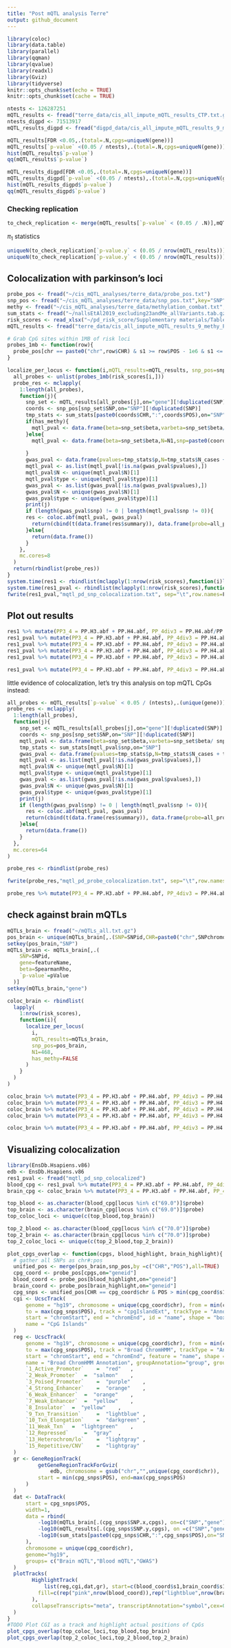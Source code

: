 ```yaml
---
title: "Post mQTL analysis Terre"
output: github_document
---
```


```r
library(coloc)
library(data.table)
library(parallel)
library(qqman)
library(qvalue)
library(readxl)
library(Gviz)
library(tidyverse)
knitr::opts_chunk$set(echo = TRUE)
knitr::opts_chunk$set(cache = TRUE)
```

```r
ntests <- 126287251
mQTL_results <- fread("terre_data/cis_all_impute_mQTL_results_CTP.txt.gz",key="gene")
ntests_digpd <- 71513917
mQTL_results_digpd <- fread("digpd_data/cis_all_impute_mQTL_results_9_methy_PC.txt.gz")
```
```r
mQTL_results[FDR <0.05,.(total=.N,cpgs=uniqueN(gene))]
mQTL_results[`p-value` <(0.05 / ntests),.(total=.N,cpgs=uniqueN(gene))]
hist(mQTL_results$`p-value`)
qq(mQTL_results$`p-value`)
```

```r
mQTL_results_digpd[FDR <0.05,.(total=.N,cpgs=uniqueN(gene))]
mQTL_results_digpd[`p-value` <(0.05 / ntests),.(total=.N,cpgs=uniqueN(gene))]
hist(mQTL_results_digpd$`p-value`)
qq(mQTL_results_digpd$`p-value`)
```
### Checking replication
```r
to_check_replication <- merge(mQTL_results[`p-value` < (0.05 / .N)],mQTL_results_digpd,by = c("SNP", "gene"))
```

$\pi_1$ statistics
```r
uniqueN(to_check_replication[`p-value.y` < (0.05 / nrow(mQTL_results))]$gene)
uniqueN(to_check_replication[`p-value.y` < (0.05 / nrow(mQTL_results))]$gene) /53845
```

## Colocalization with parkinson's loci
```r
probe_pos <- fread("~/cis_mQTL_analyses/terre_data/probe_pos.txt")
snp_pos <- fread("~/cis_mQTL_analyses/terre_data/snp_pos.txt",key="SNP")
methy <- fread("~/cis_mQTL_analyses/terre_data/methylation_combat.txt",key="cpg")
sum_stats <- fread("~/nallsEtAl2019_excluding23andMe_allVariants.tab.gz", key= "SNP")
risk_scores <- read_xlsx("~/pd_risk_score/Supplementary materials/Table S2. Detailed summary statistics on all nominated risk variants, known and novel_.xlsx") %>% mutate(CHR = as.numeric(CHR), COUNTED = toupper(`Effect allele`), ALT = toupper(`Other allele`), POS = BP) %>% filter(!is.na(CHR))
mQTL_results <- fread("terre_data/cis_all_impute_mQTL_results_9_methy_PC.txt",key="gene")

# Grab CpG sites within 1MB of risk loci
probes_1mb <- function(row){
  probe_pos[chr == paste0("chr",row$CHR) & s1 >= row$POS - 1e6 & s1 <= row$POS + 1e6]$geneid
}

localize_per_locus <- function(i,mQTL_results=mQTL_results, snp_pos=snp_pos,has_methy=TRUE,N1=245){
  all_probes <- unlist(probes_1mb(risk_scores[i,]))
  probe_res <- mclapply(
    1:length(all_probes),
    function(j){
      snp_set <- mQTL_results[all_probes[j],on="gene"][!duplicated(SNP)]
      coords <- snp_pos[snp_set$SNP,on="SNP"][!duplicated(SNP)]
      tmp_stats <- sum_stats[paste0(coords$CHR,":",coords$POS),on="SNP"]
      if(has_methy){
        mqtl_pval <- data.frame(beta=snp_set$beta,varbeta=snp_set$beta/ snp_set$`t-stat`,N=N1,snp=paste0(coords$CHR,":",coords$POS),sdY = sd(methy[all_probes[j],-c(1),on="cpg"]),type="quant",stringsAsFactors = F)
      }else{
        mqtl_pval <- data.frame(beta=snp_set$beta,N=N1,snp=paste0(coords$CHR,":",coords$POS),MAF=tmp_stats$freq,pvalues = snp_set$`p-value`, type="quant",stringsAsFactors = F)
      
      }
      gwas_pval <- data.frame(pvalues=tmp_stats$p,N=tmp_stats$N_cases + tmp_stats$N_controls,s =tmp_stats$N_cases/(tmp_stats$N_cases + tmp_stats$N_controls),snp=tmp_stats$SNP,type="cc",MAF=tmp_stats$freq,stringsAsFactors = F)
      mqtl_pval <- as.list(mqtl_pval[!is.na(gwas_pval$pvalues),])
      mqtl_pval$N <- unique(mqtl_pval$N)[1]
      mqtl_pval$type <- unique(mqtl_pval$type)[1]
      gwas_pval <- as.list(gwas_pval[!is.na(gwas_pval$pvalues),])
      gwas_pval$N <- unique(gwas_pval$N)[1]
      gwas_pval$type <- unique(gwas_pval$type)[1]
      print(j)
      if (length(gwas_pval$snp) != 0 | length(mqtl_pval$snp != 0)){
      res <- coloc.abf(mqtl_pval, gwas_pval)
        return(cbind(t(data.frame(res$summary)), data.frame(probe=all_probes[j],locus=risk_scores$`Locus Number`[i],locus_snp = risk_scores$SNP[i])))
      }else{
        return(data.frame())
      }
    },
    mc.cores=8
  )
  return(rbindlist(probe_res))
}
system.time(res1 <- rbindlist(mclapply(1:nrow(risk_scores),function(i)localize_per_locus(i,mQTL_results = mQTL_results, snp_pos = snp_pos, has_methy=TRUE,N1 = 245),mc.cores = 4)))
system.time(res1_pval <- rbindlist(mclapply(1:nrow(risk_scores),function(i)localize_per_locus(i,mQTL_results = mQTL_results, snp_pos = snp_pos, has_methy=FALSE,N1 = 245),mc.cores = 4)))
fwrite(res1_pval,"mqtl_pd_snp_colocalization.txt", sep="\t",row.names=F,quote=F)
```
## Plot out results
```r
res1 %>% mutate(PP3_4 = PP.H3.abf + PP.H4.abf, PP_4div3 = PP.H4.abf/PP.H3.abf) %>% arrange(-PP3_4,-PP_4div3)
res1_pval %>% mutate(PP3_4 = PP.H3.abf + PP.H4.abf, PP_4div3 = PP.H4.abf/PP.H3.abf) %>% arrange(-PP3_4,-PP_4div3)%>% filter(PP3_4 > 0.99, PP_4div3 > 5) 
res1_pval %>% mutate(PP3_4 = PP.H3.abf + PP.H4.abf, PP_4div3 = PP.H4.abf/PP.H3.abf) %>% arrange(-PP3_4,-PP_4div3)%>% filter(PP3_4 > 0.99, PP_4div3 > 5)  %>% distinct(probe,locus)
res1_pval %>% mutate(PP3_4 = PP.H3.abf + PP.H4.abf, PP_4div3 = PP.H4.abf/PP.H3.abf) %>% arrange(-PP3_4,-PP_4div3)%>% filter(PP3_4 > 0.99, PP_4div3 > 5)  %>% distinct(probe)
res1_pval %>% mutate(PP3_4 = PP.H3.abf + PP.H4.abf, PP_4div3 = PP.H4.abf/PP.H3.abf) %>% arrange(-PP3_4,-PP_4div3)%>% filter(PP3_4 > 0.99, PP_4div3 > 5)  %>% distinct(locus)
```
```r
res1_pval %>% mutate(PP3_4 = PP.H3.abf + PP.H4.abf, PP_4div3 = PP.H4.abf/PP.H3.abf) %>% arrange(-PP3_4,-PP_4div3)%>% filter(PP3_4 > 0.99, PP_4div3 > 5)  %>% write_delim("mqtl_pd_snp_colocalized_blood.txt")
```

little evidence of colocalization, let's try this analysis on top mQTL CpGs instead:
```r
all_probes <- mQTL_results[`p-value` < 0.05 / (ntests),.(unique(gene))]$V1
probe_res <- mclapply(
  1:length(all_probes),
  function(j){
    snp_set <- mQTL_results[all_probes[j],on="gene"][!duplicated(SNP)]
    coords <- snp_pos[snp_set$SNP,on="SNP"][!duplicated(SNP)]
    mqtl_pval <- data.frame(beta=snp_set$beta,varbeta=snp_set$beta/ snp_set$`t-stat`,N=245,snp=paste0(coords$CHR,":",coords$POS),sdY = sd(methy[all_probes[j],-c(1),on="cpg"]),type="quant",stringsAsFactors = F)
    tmp_stats <- sum_stats[mqtl_pval$snp,on="SNP"]
    gwas_pval <- data.frame(pvalues=tmp_stats$p,N=tmp_stats$N_cases + tmp_stats$N_controls,s =tmp_stats$N_cases/(tmp_stats$N_cases + tmp_stats$N_controls),snp=tmp_stats$SNP,type="cc",MAF=tmp_stats$freq,stringsAsFactors = F)
    mqtl_pval <- as.list(mqtl_pval[!is.na(gwas_pval$pvalues),])
    mqtl_pval$N <- unique(mqtl_pval$N)[1]
    mqtl_pval$type <- unique(mqtl_pval$type)[1]
    gwas_pval <- as.list(gwas_pval[!is.na(gwas_pval$pvalues),])
    gwas_pval$N <- unique(gwas_pval$N)[1]
    gwas_pval$type <- unique(gwas_pval$type)[1]
    print(j)
    if (length(gwas_pval$snp) != 0 | length(mqtl_pval$snp != 0)){
      res <- coloc.abf(mqtl_pval, gwas_pval)
      return(cbind(t(data.frame(res$summary)), data.frame(probe=all_probes[j])))
    }else{
      return(data.frame())
    }
  },
  mc.cores=64
)

probe_res <- rbindlist(probe_res)

fwrite(probe_res,"mqtl_pd_probe_colocalization.txt", sep="\t",row.names=F,quote=F)
```

```r
probe_res %>% mutate(PP3_4 = PP.H3.abf + PP.H4.abf, PP_4div3 = PP.H4.abf/PP.H3.abf) %>% arrange(-PP3_4,-PP_4div3)

```
## check against brain mQTLs
```r
mQTLs_brain <- fread("~/mQTLs_all.txt.gz")
pos_brain <- unique(mQTLs_brain[,.(SNP=SNPid,CHR=paste0("chr",SNPchromosome),POS=SNPpos)])
setkey(pos_brain,"SNP")
mQTLs_brain <- mQTLs_brain[,.(
    SNP=SNPid, 
    gene=featureName,
    beta=SpearmanRho,
    `p-value`=pValue
  )]
setkey(mQTLs_brain,"gene")

coloc_brain <- rbindlist(
  lapply(
    1:nrow(risk_scores),
    function(i){
      localize_per_locus(
        i,
        mQTL_results=mQTLs_brain,
        snp_pos=pos_brain,
        N1=468,
        has_methy=FALSE
      )
    }
  )
)
```
```r
coloc_brain %>% mutate(PP3_4 = PP.H3.abf + PP.H4.abf, PP_4div3 = PP.H4.abf/PP.H3.abf) %>% arrange(-PP3_4,-PP_4div3) %>% filter(PP3_4 > 0.99, PP_4div3 > 5)
coloc_brain %>% mutate(PP3_4 = PP.H3.abf + PP.H4.abf, PP_4div3 = PP.H4.abf/PP.H3.abf) %>% arrange(-PP3_4,-PP_4div3) %>% filter(PP3_4 > 0.99, PP_4div3 > 5) %>% distinct(probe,locus)
coloc_brain %>% mutate(PP3_4 = PP.H3.abf + PP.H4.abf, PP_4div3 = PP.H4.abf/PP.H3.abf) %>% arrange(-PP3_4,-PP_4div3) %>% filter(PP3_4 > 0.99, PP_4div3 > 5) %>% distinct(probe)
coloc_brain %>% mutate(PP3_4 = PP.H3.abf + PP.H4.abf, PP_4div3 = PP.H4.abf/PP.H3.abf) %>% arrange(-PP3_4,-PP_4div3) %>% filter(PP3_4 > 0.99, PP_4div3 > 5) %>% distinct(locus)
```
```r
coloc_brain %>% mutate(PP3_4 = PP.H3.abf + PP.H4.abf, PP_4div3 = PP.H4.abf/PP.H3.abf) %>% arrange(-PP3_4,-PP_4div3) %>% filter(PP3_4 > 0.99, PP_4div3 > 5) %>% write_delim("mqtl_pd_snp_colocalized_brain.txt")
```
## Visualizing colocalization
```r
library(EnsDb.Hsapiens.v86)
edb <- EnsDb.Hsapiens.v86
res1_pval <- fread("mqtl_pd_snp_colocalized")
blood_cpg <- res1_pval %>% mutate(PP3_4 = PP.H3.abf + PP.H4.abf, PP_4div3 = PP.H4.abf/PP.H3.abf) %>% arrange(-PP3_4,-PP_4div3)%>% dplyr::filter(PP3_4 > 0.99, PP_4div3 > 5)
brain_cpg <- coloc_brain %>% mutate(PP3_4 = PP.H3.abf + PP.H4.abf, PP_4div3 = PP.H4.abf/PP.H3.abf) %>% arrange(-PP3_4,-PP_4div3)%>% dplyr::filter(PP3_4 > 0.99, PP_4div3 > 5)

top_blood <- as.character(blood_cpg[locus %in% c("69.0")]$probe)
top_brain <- as.character(brain_cpg[locus %in% c("69.0")]$probe)
top_coloc_loci <- unique(c(top_blood,top_brain))

top_2_blood <- as.character(blood_cpg[locus %in% c("70.0")]$probe)
top_2_brain <- as.character(brain_cpg[locus %in% c("70.0")]$probe)
top_2_coloc_loci <- unique(c(top_2_blood,top_2_brain))

plot_cpgs_overlap <- function(cpgs, blood_highlight, brain_highlight){
  # gather all SNPs as chr#:pos
  unified_pos <- merge(pos_brain,snp_pos,by =c("CHR","POS"),all=TRUE)
  cpg_coord <- probe_pos[cpgs,on="geneid"]
  blood_coord <- probe_pos[blood_highlight,on="geneid"]
  brain_coord <- probe_pos[brain_highlight,on="geneid"]
  cpg_snps <- unified_pos[CHR == cpg_coord$chr & POS > min(cpg_coord$s1) -75e3 & POS < max(cpg_coord$s2) + 75e3]
  cgi <- UcscTrack(
      genome = "hg19", chromosome = unique(cpg_coord$chr), from = min(cpg_snps$POS),
      to = max(cpg_snps$POS), track = "cpgIslandExt", trackType = "AnnotationTrack", 
      start = "chromStart", end = "chromEnd", id = "name", shape = "box", fill = "#006400", 
      name = "CpG Islands"
  )
  reg <- UcscTrack(
      genome = "hg19", chromosome = unique(cpg_coord$chr), from = min(cpg_snps$POS), 
      to = max(cpg_snps$POS), track = "Broad ChromHMM", trackType = "AnnotationTrack", 
      start = "chromStart", end = "chromEnd", feature = "name", shape = "box",
      name = "Broad ChromHMM Annotation", groupAnnotation="group", group="name",just.group="left",collapse=TRUE,mergeGroups=TRUE,
      `1_Active_Promoter`	 = 	"red"	,
      `2_Weak_Promoter`	 = 	"salmon"	,
      `3_Poised_Promoter`	 = 	"purple"	,
      `4_Strong_Enhancer`	 = 	"orange"	,
      `6_Weak_Enhancer`	 = 	"orange"	,
      `7_Weak_Enhancer`	 = 	"yellow"	,
      `8_Insulator`	 = 	"yellow"	,
      `9_Txn_Transition`	 = 	"lightblue"	,
      `10_Txn_Elongation`	 = 	"darkgreen"	,
      `11_Weak_Txn`	 = 	"lightgreen"	,
      `12_Repressed`	 = 	"gray"	,
      `13_Heterochrom/lo`	 = 	"lightgray"	,
      `15_Repetitive/CNV`	 = 	"lightgray"
  )
  gr <- GeneRegionTrack(
          getGeneRegionTrackForGviz(
              edb, chromosome = gsub("chr","",unique(cpg_coord$chr)),
          start = min(cpg_snps$POS), end=max(cpg_snps$POS)
      )
  )
  dat <- DataTrack(
      start = cpg_snps$POS,
      width=1,
      data = rbind(
          -log10(mQTLs_brain[.(cpg_snps$SNP.x,cpgs), on=c("SNP","gene")]$`p-value`), 
          -log10(mQTL_results[.(cpg_snps$SNP.y,cpgs), on =c("SNP","gene")]$`p-value`),
          -log10(sum_stats[paste0(cpg_snps$CHR,":",cpg_snps$POS),on="SNP"]$p)
      ),
      chromosome = unique(cpg_coord$chr),
      genome="hg19",
      groups= c("Brain mQTL","Blood mQTL","GWAS")
  )
  plotTracks(
        HighlightTrack(
            list(reg,cgi,dat,gr), start=c(blood_coord$s1,brain_coord$s1),width=75e3,
          fill=c(rep("pink",nrow(blood_coord)),rep("lightblue",nrow(brain_coord)))
        ), 
        collapseTranscripts="meta", transcriptAnnotation="symbol",cex=0.5
  )
}
#TODO Plot CGI as a track and highlight actual positions of CpGs
plot_cpgs_overlap(top_coloc_loci,top_blood,top_brain)
plot_cpgs_overlap(top_2_coloc_loci,top_2_blood,top_2_brain)
```

